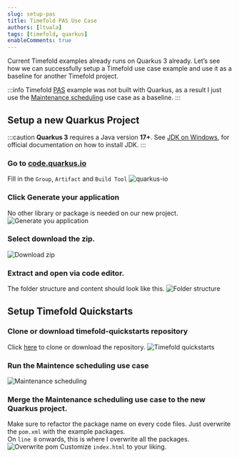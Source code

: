 ```yaml
---
slug: setup-pas
title: Timefold PAS Use Case
authors: [ltuala]
tags: [timefold, quarkus]
enableComments: true
---
```


Current Timefold examples already runs on Quarkus 3 already. Let’s see how we can successfully setup a Timefold use case example and use it as a baseline for another Timefold project.

<!--truncate-->
:::info
Timefold [PAS](https://timefold.ai/docs/timefold-solver/latest/use-cases-and-examples/use-cases-and-examples.html#bedAllocation) example was not built with Quarkus, 
as a result I just use the [Maintenance scheduling](https://github.com/TimefoldAI/timefold-quickstarts#maintenance-scheduling) use case as a baseline.
:::

## Setup a new Quarkus Project
:::caution
**Quarkus 3** requires a Java version **17+**. See [JDK on Windows](https://docs.oracle.com/en/java/javase/20/install/installation-jdk-microsoft-windows-platforms.html), for official documentation on how to install JDK.
:::
### Go to [code.quarkus.io](https://code.quarkus.io/)
Fill in the `Group`, `Artifact` and `Build Tool`
![quarkus-io](quarkus-io.png)
### Click Generate your application
No other library or package is needed on our new project.
![Generate you application](generate-your-application.png)
### Select download the zip.
![Download zip](download-zip.png)
### Extract and open via code editor.
The folder structure and content should look like this.
![Folder structure](folder-structure.png)
## Setup Timefold Quickstarts
### Clone or download timefold-quickstarts repository
Click [here](https://github.com/TimefoldAI/timefold-quickstarts) to clone or download the repository.
![Timefold quickstarts](timefold-quickstarts.png)
### Run the Maintence scheduling use case
![Maintenance scheduling](maintenance-scheduling.png)
### Merge the Maintenance scheduling use case to the new Quarkus project.
Make sure to refactor the package name on every code files. Just overwrite the `pom.xml` with the example packages. <br />
On `line 8` onwards, this is where I overwrite all the packages.
![Overwrite pom](overwrite-pom.png)
Customize `index.html` to your liking.